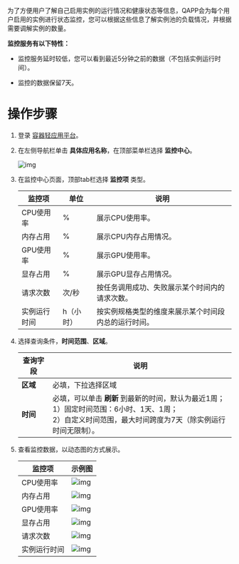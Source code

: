  为了方便用户了解自己启用实例的运行情况和健康状态等信息，QAPP会为每个用户启用的实例进行状态监控，您可以根据这些信息了解实例池的负载情况，并根据需要调解实例的数量。

**监控服务有以下特性：**

- 监控服务延时较低，您可以看到最近5分钟之前的数据（不包括实例运行时间）。

- 监控的数据保留7天。

  


# **操作步骤**

1. 登录 [容器轻应用平台](https://portal.qiniu.com/dora/qapp)。

2. 在左侧导航栏单击 **具体应用名称**，在顶部菜单栏选择 **监控中心**。

   ![img](https://dora-doc.qiniu.com/WX20221103-202445%402x.png)

3. 在监控中心页面，顶部tab栏选择 **监控项** 类型。

   | 监控项       | 单位      | 说明                                                 |
   | ------------ | --------- | ---------------------------------------------------- |
   | CPU使用率    | %         | 展示CPU使用率。                                      |
   | 内存占用     | %         | 展示CPU内存占用情况。                                |
   | GPU使用率    | %         | 展示GPU使用率。                                      |
   | 显存占用     | %         | 展示GPU显存占用情况。                                |
   | 请求次数     | 次/秒     | 按任务调用成功、失败展示某个时间内的请求次数。       |
   | 实例运行时间 | h（小时） | 按实例规格类型的维度来展示某个时间段内总的运行时间。 |

4. 选择查询条件，**时间范围**、**区域**。

   | 查询字段 | 说明                                                         |
   | -------- | ------------------------------------------------------------ |
   | **区域** | 必填，下拉选择区域                                           |
   | **时间** | 必填，可以单击 **刷新** 到最新的时间，默认为最近1周；<br/>1）固定时间范围：6小时、1天、1周；<br/>2）自定义时间范围，最大时间跨度为7天（除实例运行时间无限制）。 |

5. 查看监控数据，以动态图的方式展示。

   | 监控项       | 示例图                                                       |
   | ------------ | ------------------------------------------------------------ |
   | CPU使用率    | ![img](https://dora-doc.qiniu.com/WX20221107-165223%402x.png) |
   | 内存占用     | ![img](https://dora-doc.qiniu.com/WX20221104-105537%402x.png) |
   | GPU使用率    | ![img](https://dora-doc.qiniu.com/WX20221104-142402%402x.png) |
   | 显存占用     | ![img](https://dora-doc.qiniu.com/WX20221104-142421%402x.png) |
   | 请求次数     | ![img](https://dora-doc.qiniu.com/WX20221107-165326%402x.png) |
   | 实例运行时间 | ![img](https://dora-doc.qiniu.com/WX20221104-105312%402x.png) |

